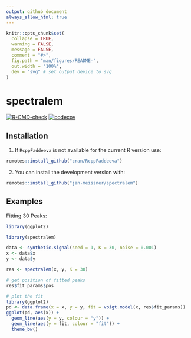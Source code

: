 ```yaml
---
output: github_document
always_allow_html: true
---
```


<!-- README.md is generated from README.Rmd. Please edit that file -->

```r
knitr::opts_chunk$set(
  collapse = TRUE,
  warning = FALSE,
  message = FALSE,
  comment = "#>",
  fig.path = "man/figures/README-",
  out.width = "100%",
  dev = "svg" # set output device to svg
)
```

# spectralem
[![R-CMD-check](https://github.com/jan-meissner/spectralem/actions/workflows/R-CMD-check.yaml/badge.svg)](https://github.com/jan-meissner/spectralem/actions/workflows/R-CMD-check.yaml)
[![codecov](https://codecov.io/github/jan-meissner/spectralem/branch/main/graphs/badge.svg)](https://app.codecov.io/gh/jan-meissner/spectralem/commits?branch=main)

## Installation

1. If `RcppFaddeeva` is not available for the current R version use:

```r
remotes::install_github("cran/RcppFaddeeva")
```

2. You can install the development version with:

```r
remotes::install_github("jan-meissner/spectralem")
```

## Examples

Fitting 30 Peaks:

```r
library(ggplot2)
```
```r
library(spectralem)

data <- synthetic.signal(seed = 1, K = 30, noise = 0.001)
x <- data$x
y <- data$y

res <- spectralem(x, y, K = 30)

# get position of fitted peaks
res$fit_params$pos

# plot the fit
library(ggplot2)
pd <- data.frame(x = x, y = y, fit = voigt.model(x, res$fit_params))
ggplot(pd, aes(x)) +
  geom_line(aes(y = y, colour = "y")) +
  geom_line(aes(y = fit, colour = "fit")) +
  theme_bw()
```


